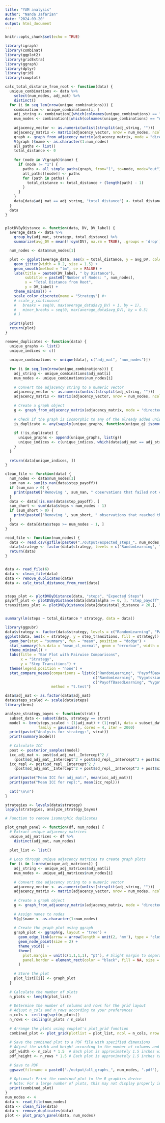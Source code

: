 ---
title: "YAM analysis"
author: "Nanda Jafarian"
date: "2024-09-20"
output: html_document
---

```{r setup, include=FALSE}
knitr::opts_chunk$set(echo = TRUE)
```

```{r}
library(igraph)
library(combinat)
library(ggplot2)
library(gridExtra)
library(ggraph)
library(dplyr)
library(grid)
library(cowplot)
``` 



```{r}

calc_total_distance_from_root <- function(data) {
  unique_combinations <- data %>%
    select(num_nodes, adj_mat) %>%
    distinct()
  for (i in seq_len(nrow(unique_combinations))) {
    combination <- unique_combinations[i, ]
    adj_string <- combination[[which(colnames(unique_combinations) == "adj_mat")]]
    num_nodes <- combination[[which(colnames(unique_combinations) == "num_nodes")]]
    
    adjacency_vector <- as.numeric(unlist(strsplit(adj_string, "")))
    adjacency_matrix <- matrix(adjacency_vector, nrow = num_nodes, ncol = num_nodes, byrow = TRUE)
    graph <- graph_from_adjacency_matrix(adjacency_matrix, mode = "directed")
    V(graph )$name <- as.character(1:num_nodes)
    all_paths <- list()
    total_distance <- 0
    
    for (node in V(graph)$name) {
      if (node != "1") {
        paths <- all_simple_paths(graph, from="1", to=node, mode="out")
        all_paths[[node]] <- paths
        for (path in paths) {
          total_distance <- total_distance + (length(path) - 1)
        }
      }
    }
    data[data$adj_mat == adj_string, "total_distance"] <- total_distance
  }
  data
}


plotDVByDistance <- function(data, DV, DV_label) {
  average_data <- data %>%
    group_by(adj_mat, strategy, total_distance) %>%
    summarize(avg_DV = mean(!!sym(DV), na.rm = TRUE), .groups = 'drop')

  num_nodes <- data$num_nodes[1]

  plot <- ggplot(average_data, aes(x = total_distance, y = avg_DV, color = as.factor(strategy))) +
    geom_jitter(width = 0.2, size = 1.5) +
    geom_smooth(method = "lm", se = FALSE) +
    labs(title = paste0(DV_label, " by Distance"),
         subtitle = paste0("Number of Nodes: ", num_nodes),
         x = "Total Distance from Root",
         y = DV_label) +
    theme_minimal() +
    scale_color_discrete(name = "Strategy") #+ 
    # scale_y_continuous(
    #   breaks = seq(0, max(average_data$avg_DV) + 1, by = 1),
    #   minor_breaks = seq(0, max(average_data$avg_DV), by = 0.5)
    # )
  
  print(plot)
  return(plot)
}

remove_duplicates <- function(data) {
  unique_graphs <- list()
  unique_indices <- c()
  
  unique_combinations <- unique(data[, c("adj_mat", "num_nodes")])
  
  for (i in seq_len(nrow(unique_combinations))) {
    adj_string <- unique_combinations$adj_mat[i]
    num_nodes <- unique_combinations$num_nodes[i]
    
    # Convert the adjacency string to a numeric vector
    adjacency_vector <- as.numeric(unlist(strsplit(adj_string, "")))
    adjacency_matrix <- matrix(adjacency_vector, nrow = num_nodes, ncol = num_nodes, byrow = TRUE)
    
    # Create a graph object
    g <- graph_from_adjacency_matrix(adjacency_matrix, mode = "directed")
    
    # Check if the graph is isomorphic to any of the already added unique graphs
    is_duplicate <- any(sapply(unique_graphs, function(unique_g) isomorphic(unique_g, g)))
    
    if (!is_duplicate) {
      unique_graphs <- append(unique_graphs, list(g))
      unique_indices <- c(unique_indices, which(data$adj_mat == adj_string & data$num_nodes == num_nodes))
    }
  }
  
  return(data[unique_indices, ])
}

clean_file <- function(data) {
  num_nodes <- data$num_nodes[1]
  sum_nan <- sum(is.nan(data$step_payoff))
  if (sum_nan > 0) {
    print(paste0("Removing ", sum_nan, " observations that failed not converge."))
  }
  data <- data[!is.nan(data$step_payoff), ]
  sum_short <- sum(data$steps < num_nodes - 1)
  if (sum_short > 0) {
    print(paste0("Removing ", sum_short, " observations that reached the absorbing state in an impossible time."))
  }
  data <- data[data$steps >= num_nodes - 1, ]
}

read_file <- function(num_nodes) {
  data <- read.csv(gzfile(paste0("./output/expected_steps_", num_nodes, ".csv.gz")), stringsAsFactors = FALSE, colClasses = c(adj_mat = "character"))
  data$strategy <- factor(data$strategy, levels = c("RandomLearning", "PayoffBasedLearning", "VygotskianLearning"), labels = c("Random Learning", "Payoff-Based Learning", "Proximal Learning"))
  return(data)
}


data <- read_file(6)
data <- clean_file(data)
data <- remove_duplicates(data)
data <- calc_total_distance_from_root(data)


steps_plot <- plotDVByDistance(data, "steps", "Expected Steps")
payoff_plot <- plotDVByDistance(data[data$alpha >= 0, ], "step_payoff", "Expected Payoff per Step")
transitions_plot <- plotDVByDistance(data[data$total_distance < 20,], "step_transitions", "Expected Success Rate of Learning Attempts")


summary(lm(steps ~ total_distance * strategy, data = data))

library(ggpubr)
data$strategy <- factor(data$strategy, levels = c("RandomLearning", "PayoffBasedLearning", "VygotskianLearning"))
ggplot(data, aes(x = strategy, y = step_transitions, fill = strategy)) +
  geom_bar(stat = "summary", fun = "mean", position = "dodge") +
  stat_summary(fun.data = "mean_cl_normal", geom = "errorbar", width = 0.2, position = position_dodge(0.9)) +
  theme_minimal() +
  labs(title = "Bar Plot with Pairwise Comparisons",
       x = "Strategy",
       y = "Step Transitions") +
  theme(legend.position = "none") +
  stat_compare_means(comparisons = list(c("RandomLearning", "PayoffBasedLearning"),
                                        c("RandomLearning", "VygotskianLearning"),
                                        c("PayoffBasedLearning", "VygotskianLearning")),
                     method = "t.test")
``` 

```{r}
data$adj_mat <- as.factor(data$adj_mat)
data$steps_scaled <- scale(data$steps)
library(brms)

analyze_strategy_bayes <- function(strat) {
  subset_data <- subset(data, strategy == strat)
  model <- brm(steps_scaled ~ (1|adj_mat) + (1|repl), data = subset_data, 
               family = gaussian(), cores = 4, iter = 2000)
  print(paste("Analysis for strategy:", strat))
  print(summary(model))
  
  # Calculate ICC
  post <- posterior_samples(model)
  icc_adj_mat <- post$sd_adj_mat__Intercept^2 / 
    (post$sd_adj_mat__Intercept^2 + post$sd_repl__Intercept^2 + post$sigma^2)
  icc_repl <- post$sd_repl__Intercept^2 / 
    (post$sd_adj_mat__Intercept^2 + post$sd_repl__Intercept^2 + post$sigma^2)
  
  print(paste("Mean ICC for adj_mat:", mean(icc_adj_mat)))
  print(paste("Mean ICC for repl:", mean(icc_repl)))
  
  cat("\n\n")
}

strategies <- levels(data$strategy)
lapply(strategies, analyze_strategy_bayes)

```

```{r}
# Function to remove isomorphic duplicates

``` 

```{r}
plot_graph_panel <- function(df, num_nodes) {
  # Extract unique adjacency matrices
  unique_adj_matrices <- df %>% 
    distinct(adj_mat, num_nodes)
  
  plot_list <- list()
  
  # Loop through unique adjacency matrices to create graph plots
  for (i in 1:nrow(unique_adj_matrices)) {
    adj_string <- unique_adj_matrices$adj_mat[i]
    num_nodes <- unique_adj_matrices$num_nodes[i]
    
    # Convert the adjacency string to a numeric vector
    adjacency_vector <- as.numeric(unlist(strsplit(adj_string, "")))
    adjacency_matrix <- matrix(adjacency_vector, nrow = num_nodes, ncol = num_nodes, byrow = TRUE)
    
    # Create a graph object
    g <- graph_from_adjacency_matrix(adjacency_matrix, mode = "directed")
    
    # Assign names to nodes
    V(g)$name <- as.character(1:num_nodes)
    
    # Create the graph plot using ggraph
    graph_plot <- ggraph(g, layout = "tree") +
      geom_edge_link(arrow = arrow(length = unit(2, 'mm'), type = "closed"), end_cap = circle(2, 'mm')) +
      geom_node_point(size = 2) +
      theme_void() +
      theme(
        plot.margin = unit(c(1,1,1,1), "pt"), # Slight margin to separate plots
        panel.border = element_rect(color = "black", fill = NA, size = 0.25) # Thin black border
      )
    
    # Store the plot
    plot_list[[i]] <- graph_plot
  }
  
  # Calculate the number of plots
  n_plots <- length(plot_list)
  
  # Determine the number of columns and rows for the grid layout
  # Adjust n_cols and n_rows according to your preferences
  n_cols <- ceiling(sqrt(n_plots))
  n_rows <- ceiling(n_plots / n_cols)
  
  # Arrange the plots using cowplot's plot_grid function
  combined_plot <- plot_grid(plotlist = plot_list, ncol = n_cols, nrow = n_rows, align = 'none')
  
  # Save the combined plot to a PDF file with specified dimensions
  # Adjust the width and height according to the number of columns and rows
  pdf_width <- n_cols * 1.5  # Each plot is approximately 1.5 inches wide
  pdf_height <- n_rows * 1.5 # Each plot is approximately 1.5 inches tall
  
  # Save to PDF
  ggsave(filename = paste0("./output/all_graphs_", num_nodes, ".pdf"), plot = combined_plot, width = pdf_width, height = pdf_height, units = "in")
  
  # Optional: Print the combined plot to the R graphics device
  # Note: For a large number of plots, this may not display properly in RStudio's plot pane. It's recommended to view the saved PDF.
  print(combined_plot)
}
num_nodes <- 4
data <- read_file(num_nodes)
data <- clean_file(data)
data <- remove_duplicates(data)
plot <- plot_graph_panel(data, num_nodes)
```





